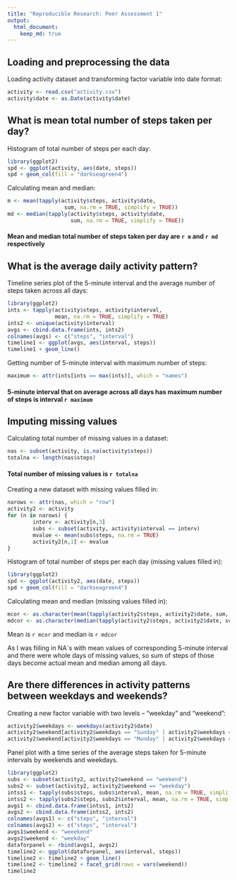 ```yaml
---
title: "Reproducible Research: Peer Assessment 1"
output: 
  html_document:
    keep_md: true
---
```


## Loading and preprocessing the data
Loading activity dataset and transforming factor variable into date format:

```r
activity <- read.csv("activity.csv")
activity$date <- as.Date(activity$date)
```

## What is mean total number of steps taken per day?
Histogram of total number of steps per each day:

```r
library(ggplot2)
spd <- ggplot(activity, aes(date, steps))
spd + geom_col(fill = "darkseagreen4")
```

Calculating mean and median:

```r
m <- mean(tapply(activity$steps, activity$date, 
                  sum, na.rm = TRUE, simplify = TRUE))
md <- median(tapply(activity$steps, activity$date, 
                    sum, na.rm = TRUE, simplify = TRUE))
```
#### Mean and median total number of steps taken per day are **`r m`** and **`r md`** respectively

## What is the average daily activity pattern?
Timeline series plot of the 5-minute interval and the average number of steps taken across all days:

```r
library(ggplot2)
ints <- tapply(activity$steps, activity$interval, 
               mean, na.rm = TRUE, simplify = TRUE)
ints2 <- unique(activity$interval)
avgs <- cbind.data.frame(ints, ints2)
colnames(avgs) <- c("steps", "interval")
timeline1 <- ggplot(avgs, aes(interval, steps))
timeline1 + geom_line()
```

Getting number of 5-minute interval with maximum number of steps:

``` r
maximum <- attr(ints[ints == max(ints)], which = "names")
```

#### 5-minute interval that on average across all days has maximum number of steps is interval **`r maximum`**

## Imputing missing values

Calculating total number of missing values in a dataset:

```r
nas <- subset(activity, is.na(activity$steps))
totalna <- length(nas$steps)
```
#### Total number of missing values is **`r totalna`**

Creating a new dataset with missing values filled in:

``` r
narows <- attr(nas, which = "row")
activity2 <- activity
for (n in narows) {
        interv <- activity[n,3]
        subs <- subset(activity, activity$interval == interv)
        mvalue <- mean(subs$steps, na.rm = TRUE)
        activity2[n,1] <- mvalue
}
```

Histogram of total number of steps per each day (missing values filled in):

```r
library(ggplot2)
spd <- ggplot(activity2, aes(date, steps))
spd + geom_col(fill = "darkseagreen4")
```

Calculating mean and median (missing values filled in):

```r
mcor <- as.character(mean(tapply(activity2$steps, activity2$date, sum, na.rm = TRUE, simplify = TRUE)))
mdcor <- as.character(median(tapply(activity2$steps, activity2$date, sum, na.rm = TRUE, simplify = TRUE)))
```

Mean is `r mcor` and median is `r mdcor`

As I was fiiling in NA`s with mean values of corresponding 5-minute interval and there were whole days of missing values, so sum of steps of those days become actual mean and median among all days.

## Are there differences in activity patterns between weekdays and weekends?

Creating a new factor variable with two levels -- "weekday" and "weekend":

```r
activity2$weekdays <- weekdays(activity2$date)
activity2$weekend[activity2$weekdays == "Sunday" | activity2$weekdays == "Saturday"] <- "weekend"
activity2$weekend[activity2$weekdays == "Monday" | activity2$weekdays == "Tuesday" | activity2$weekdays == "Wednesday" | activity2$weekdays == "Thursday" | activity2$weekdays == "Friday"] <- "weekday"
```

Panel plot with a time series of the average steps taken for 5-minute intervals by weekends and weekdays.

```r
library(ggplot2)
subs <- subset(activity2, activity2$weekend == "weekend")
subs2 <- subset(activity2, activity2$weekend == "weekday")
intss1 <- tapply(subs$steps, subs$interval, mean, na.rm = TRUE, simplify = TRUE)
intss2 <- tapply(subs2$steps, subs2$interval, mean, na.rm = TRUE, simplify = TRUE)
avgs1 <- cbind.data.frame(intss1, ints2)
avgs2 <- cbind.data.frame(intss2, ints2)
colnames(avgs1) <- c("steps", "interval")
colnames(avgs2) <- c("steps", "interval")
avgs1$weekend <- "weeekend"
avgs2$weekend <- "weekday"
dataforpanel <- rbind(avgs1, avgs2)
timeline2 <- ggplot(dataforpanel, aes(interval, steps))
timeline2 <- timeline2 + geom_line()
timeline2 <- timeline2 + facet_grid(rows = vars(weekend))
timeline2
```
















